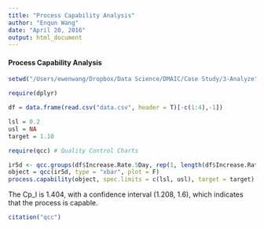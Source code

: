```yaml
---
title: "Process Capability Analysis"
author: "Enqun Wang"
date: "April 20, 2016"
output: html_document
---
```


#### Process Capability Analysis

```r
setwd("/Users/ewenwang/Dropbox/Data Science/DMAIC/Case Study/3-Analyze")

require(dplyr)

df = data.frame(read.csv("data.csv", header = T)[-c(1:4),-1])

lsl = 0.2
usl = NA
target = 1.10

require(qcc) # Quality Control Charts

ir5d <- qcc.groups(df$Increase.Rate.5Day, rep(1, length(df$Increase.Rate.5Day)))
object = qcc(ir5d, type = "xbar", plot = F)
process.capability(object, spec.limits = c(lsl, usl), target = target)
```

The Cp_l is 1.404, with a confidence interval (1.208, 1.6), which indicates that the process is capable.

```r
citation("qcc")
```

